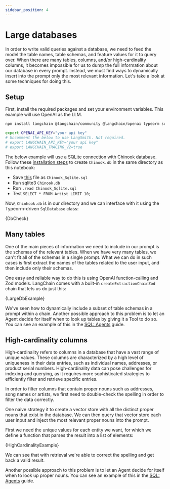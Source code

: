 ```yaml
---
sidebar_position: 4
---
```


# Large databases

In order to write valid queries against a database, we need to feed the model the table names, table schemas, and feature values for it to query over.
When there are many tables, columns, and/or high-cardinality columns, it becomes impossible for us to dump the full information about our database in every prompt.
Instead, we must find ways to dynamically insert into the prompt only the most relevant information. Let's take a look at some techniques for doing this.

## Setup

First, install the required packages and set your environment variables. This example will use OpenAI as the LLM.

```bash
npm install langchain @langchain/community @langchain/openai typeorm sqlite3
```

```bash
export OPENAI_API_KEY="your api key"
# Uncomment the below to use LangSmith. Not required.
# export LANGCHAIN_API_KEY="your api key"
# export LANGCHAIN_TRACING_V2=true
```

The below example will use a SQLite connection with Chinook database. Follow these [installation steps](https://database.guide/2-sample-databases-sqlite/) to create `Chinook.db` in the same directory as this notebook:

- Save [this](https://raw.githubusercontent.com/lerocha/chinook-database/master/ChinookDatabase/DataSources/Chinook_Sqlite.sql) file as `Chinook_Sqlite.sql`
- Run sqlite3 `Chinook.db`
- Run `.read Chinook_Sqlite.sql`
- Test `SELECT * FROM Artist LIMIT 10;`

Now, `Chinhook.db` is in our directory and we can interface with it using the Typeorm-driven `SqlDatabase` class:


<CodeBlock language="typescript">{DbCheck}</CodeBlock>

## Many tables

One of the main pieces of information we need to include in our prompt is the schemas of the relevant tables.
When we have very many tables, we can't fit all of the schemas in a single prompt.
What we can do in such cases is first extract the names of the tables related to the user input, and then include only their schemas.

One easy and reliable way to do this is using OpenAI function-calling and Zod models. LangChain comes with a built-in `createExtractionChainZod` chain that lets us do just this:


<CodeBlock language="typescript">{LargeDbExample}</CodeBlock>

We've seen how to dynamically include a subset of table schemas in a prompt within a chain.
Another possible approach to this problem is to let an Agent decide for itself when to look up tables by giving it a Tool to do so.
You can see an example of this in the [SQL: Agents](/docs/use_cases/sql/agents) guide.

## High-cardinality columns

High-cardinality refers to columns in a database that have a vast range of unique values.
These columns are characterized by a high level of uniqueness in their data entries, such as individual names, addresses, or product serial numbers.
High-cardinality data can pose challenges for indexing and querying, as it requires more sophisticated strategies to efficiently filter and retrieve specific entries.

In order to filter columns that contain proper nouns such as addresses, song names or artists, we first need to double-check the spelling in order to filter the data correctly.

One naive strategy it to create a vector store with all the distinct proper nouns that exist in the database.
We can then query that vector store each user input and inject the most relevant proper nouns into the prompt.

First we need the unique values for each entity we want, for which we define a function that parses the result into a list of elements:


<CodeBlock language="typescript">{HighCardinalityExample}</CodeBlock>

We can see that with retrieval we're able to correct the spelling and get back a valid result.

Another possible approach to this problem is to let an Agent decide for itself when to look up proper nouns.
You can see an example of this in the [SQL: Agents](/docs/use_cases/sql/agents) guide.
